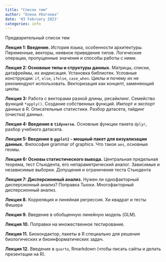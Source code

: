 ```yaml
---
title: "Список тем"
author: "Елена Убогоева"
date: '03 February 2023'
categories: info
---
```


Предварительный список тем

**Лекция 1: Введение.** История языка, особенности архитектуры. Переменные, векторы, неявное приведение типов. Логические операции, пропущенные значения и способы работы с ними.

**Лекция 2: Основные типы и структуры данных.** Матрицы, списки, датафреймы, их индексация. Установка библиотек. Условные конструкции: `if`, `else`, `ifelse`, `case_when`. Циклы и почему их не рекомендуют использовать. Векторизация как концепт, заменяющий циклы.

**Лекция 3:** Работа с векторами разной длины, ресайклинг. Семейство функций `*apply()`. Создание собственных функций. Импорт и экспорт данных в R. Описательные статистики. Разбор датасета, тайдинг (очистка) данных.

**Лекция 4: Введение в `tidyverse`.** Основные функции пакета `dplyr`, разбор учебного датасета.

**Лекция 5: Введение в `ggplot2` - мощный пакет для визуализации данных.** Философия grammar of graphics. Что такое `aes`, основные геомы.

**Лекция 6: Основы статистического вывода.** Центральная предельная теорема, тест Стьюдента, его непараметрический аналог. Зависимые и независимые выборки. Допущения и ограничения теста Стьюдента

**Лекция 7: Дисперсионный анализ.** Нужен ли однофакторный дисперсионный анализ? Поправка Тьюки. Многофакторный дисперсионный анализ.

**Лекция 8.** Корреляция и линейная регрессия. Хи квадрат и тесты Фишера

**Лекция 9.** Введение в обобщенную линейную модель (GLM). 

**Лекция 10.** Поправки на множественное тестирование.

**Лекция 11.** Биокондактор, пакеты в R специально для решения биологических и биоинформатических задач.

**Лекция 12.** Введение в `quarto`, Rmarkdown (чтобы писать сайты и делать презентации на R).

\
